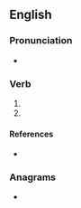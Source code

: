 ==English==

===Pronunciation===
* {{IPA|en|/dʲʊn/}}

===Verb===
{{head|en|verb form}}

# {{past participle of|en|de|nocat=1}}
# {{past participle of|en|dee|nocat=1}}

====References====
* {{R:Northeast Dialect 2005}}

===Anagrams===
* {{anagrams|en|a=dnuy|Undy|duny|nudy|undy}}
